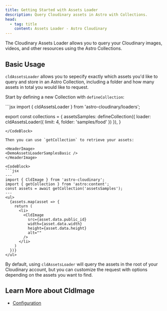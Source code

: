 ```yaml
---
title: Getting Started with Assets Loader
description: Query Cloudinary assets in Astro with Collections.
head:
  - tag: title
    content: Assets Loader - Astro Cloudinary
---
```



The Cloudinary Assets Loader allows you to query your Cloudinary images, videos,
and other resources using the Astro Collections.

## Basic Usage

`cldAssetsLoader` allows you to sepecify exactly which assets you'd like to
query and store in an Astro Collection, including a folder and how many
assets in total you would like to request.

Start by defining a new Collection with `defineCollection`:

<CodeBlock>
  ```jsx
  import { cldAssetsLoader } from 'astro-cloudinary/loaders';

  export const collections = {
    assetsSamples: defineCollection({
      loader: cldAssetsLoader({
        limit: 4,
        folder: 'samples/food'
      })
    }),
  }
  ```
</CodeBlock>

Then you can use `getCollection` to retrieve your assets:

<HeaderImage>
  <DemoAssetsLoaderSamplesBasic />
</HeaderImage>

<CodeBlock>
  ```jsx
  ---
  import { CldImage } from 'astro-cloudinary';
  import { getCollection } from 'astro:content';
  const assets = await getCollection('assetsSamples');
  ---
  <ul>
    {assets.map(asset => {
      return (
        <li>
          <CldImage
            src={asset.data.public_id}
            width={asset.data.width}
            height={asset.data.height}
            alt=""
          />
        </li>
      )
    })}
  </ul>
  ```
</CodeBlock>

By default, using `cldAssetsLoader` will query the assets in the root of your
Cloudinary account, but you can customize the request with options depending
on the assets you want to find.


## Learn More about CldImage
* [Configuration](/cldassetsloader/configuration)
